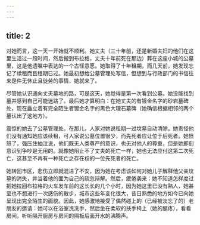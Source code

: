 ```yaml
---
---
---
```

title: 2
---



对她而言，这一天一开始就不顺利。她丈夫（三十年前，还是新婚夫妇的他们在这里生活过一段时间，然后搬到布拉格，丈夫十年前死在那边）葬在这座小城的公墓里，这是他遗嘱中表达的一个古怪意愿。她取得了十年租期，而几天前，她发现忘记了续租而且租期已过。她最初想给公墓管理处写信，但想到与行政部门的书信往来是件无休止且徒劳的事情，她就来了。

尽管她认识通向丈夫墓地的路，可是这天，她觉得是第一次看到公墓。她没能找到墓并感到自己可能迷路了。最后她才算明白：在她丈夫的有镀金名字的砂岩墓碑处，现在矗立着有完全陌生者镀金名字的黑色大理石墓碑（她确信根据相邻的两个墓认出了这地方）。

震惊的她去了公墓管理处。在那儿，人家对她说租期一过坟墓自动清除。她责怪他们没有通知她应该续租，可人家说公墓位置很少，而先死者应让位于后死者。她愤怒了，强压住抽泣说，他们既无人类尊严的意识，也无对他人的尊重，但是她即刻意识到争吵是无用的。就像她阻止不了丈夫的死亡一样，她也无法应付这第二次死亡，这甚至不再有一种死亡之存在权的一位先死者的死亡。

她转回市区，悲伤立即就混进了不安，因为她在考虑该如何对她儿子解释他父亲坟墓的消失，并当着他的面为自己的疏忽辩解。然后，疲倦袭来：她不知道怎样度过把她拉回布拉格的火车发车前的这长长的几个小时，因为她这里已没有熟人，她甚至也不想进行一次感伤的散步，城市这些年变化很大，昔日熟悉的地方如今已向她呈现出完全陌生的面貌。因此，她感激地接受了偶然碰上的（已经被淡忘了的）老朋友的邀请：她可以在浴室洗洗手，然后坐在柔软的扶手椅上（她的腿疼），看看房间，听听隔开厨房与房间的隔板后面开水的沸腾声。